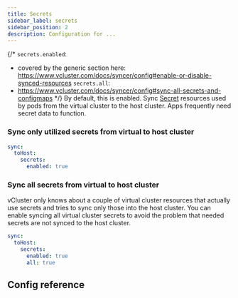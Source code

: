 ```yaml
---
title: Secrets
sidebar_label: secrets
sidebar_position: 2
description: Configuration for ...
---
```



{/*
`secrets.enabled`:
 - covered by the generic section here: https://www.vcluster.com/docs/syncer/config#enable-or-disable-synced-resources
`secrets.all`:
 - https://www.vcluster.com/docs/syncer/config#sync-all-secrets-and-configmaps
*/}
By default, this is enabled. Sync [Secret](https://kubernetes.io/docs/concepts/configuration/secret/) resources used by pods from the virtual cluster to the host cluster. Apps frequently need secret data to function.

### Sync only utilized secrets from virtual to host cluster

```YAML
sync:
  toHost:
    secrets:
      enabled: true
```

### Sync all secrets from virtual to host cluster

vCluster only knows about a couple of virtual cluster resources that actually use secrets and tries to sync only those into the host cluster. You can enable syncing all virtual cluster secrets to avoid the problem that needed secrets are not synced to the host cluster.

```YAML
sync:
  toHost:
    secrets:
      enabled: true
      all: true
```

## Config reference

<SyncAllResource/>